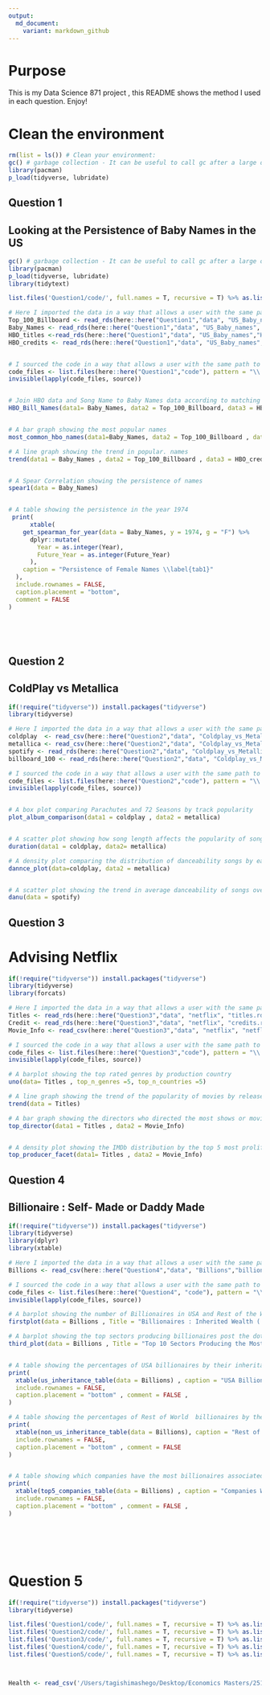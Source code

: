 ```yaml
---
output:
  md_document:
    variant: markdown_github
---
```


# Purpose

This is my Data Science 871 project , this README shows the method I used in each question. 
Enjoy!


# Clean the environment 

```r

rm(list = ls()) # Clean your environment:
gc() # garbage collection - It can be useful to call gc after a large object has been removed, as this may prompt R to return memory to the operating system.
library(pacman)
p_load(tidyverse, lubridate)
```

## Question 1 

## Looking at the Persistence of Baby Names in the US 

```r

gc() # garbage collection - It can be useful to call gc after a large object has been removed, as this may prompt R to return memory to the operating system.
library(pacman)
p_load(tidyverse, lubridate)
library(tidytext)

list.files('Question1/code/', full.names = T, recursive = T) %>% as.list() %>% walk(~source(.))

# Here I imported the data in a way that allows a user with the same path way to do the same 
Top_100_Billboard <- read_rds(here::here("Question1","data", "US_Baby_names", "charts.rds"))
Baby_Names <- read_rds(here::here("Question1","data", "US_Baby_names", "Baby_Names_By_US_State.rds"))
HBO_titles <-read_rds(here::here("Question1","data", "US_Baby_names","HBO_titles.rds"))
HBO_credits <- read_rds(here::here("Question1","data", "US_Baby_names","HBO_credits.rds"))


# I sourced the code in a way that allows a user with the same path to do the same 
code_files <- list.files(here::here("Question1","code"), pattern = "\\.R$", full.names = TRUE)
invisible(lapply(code_files, source))


# Join HBO data and Song Name to Baby Names data according to matching Names , the Song names portion was dropped 
HBO_Bill_Names(data1= Baby_Names, data2 = Top_100_Billboard, data3 = HBO_credits)


# A bar graph showing the most popular names 
most_common_hbo_names(data1=Baby_Names, data2 = Top_100_Billboard , data3= HBO_credits)

# A line graph showing the trend in popular. names
trend(data1 = Baby_Names , data2 = Top_100_Billboard , data3 = HBO_credits)


# A Spear Correlation showing the persistence of names 
spear1(data = Baby_Names)


# A table showing the persistence in the year 1974
 print(
      xtable(
    get_spearman_for_year(data = Baby_Names, y = 1974, g = "F") %>%
      dplyr::mutate(
        Year = as.integer(Year),
        Future_Year = as.integer(Future_Year)
      ),
    caption = "Persistence of Female Names \\label{tab1}"
  ),
  include.rownames = FALSE,
  caption.placement = "bottom",
  comment = FALSE
)
 
 




```



## Question 2

## ColdPlay vs Metallica 

```r


if(!require("tidyverse")) install.packages("tidyverse")
library(tidyverse)

# Here I imported the data in a way that allows a user with the same path way to do the same 
coldplay  <- read_csv(here::here("Question2","data", "Coldplay_vs_Metallica", "Coldplay.csv")) %>%  rename(album = `album_name`)
metallica <- read_csv(here::here("Question2","data", "Coldplay_vs_Metallica", "metallica.csv"))
spotify <- read_rds(here::here("Question2","data", "Coldplay_vs_Metallica", "Broader_Spotify_Info.rds"))
billboard_100 <- read_rds(here::here("Question2","data", "Coldplay_vs_Metallica", "charts.rds"))

# I sourced the code in a way that allows a user with the same path to do the same 
code_files <- list.files(here::here("Question2","code"), pattern = "\\.R$", full.names = TRUE)
invisible(lapply(code_files, source))


# A box plot comparing Parachutes and 72 Seasons by track popularity 
plot_album_comparison(data1 = coldplay , data2 = metallica)


# A scatter plot showing how song length affects the popularity of songs 
duration(data1 = coldplay, data2= metallica)

# A density plot comparing the distribution of danceability songs by each band 
dannce_plot(data=coldplay, data2 = metallica)


# A scatter plot showing the trend in average danceability of songs overtime 
danu(data = spotify)

```



## Question 3

# Advising Netflix 

```r


if(!require("tidyverse")) install.packages("tidyverse")
library(tidyverse)
library(forcats)

# Here I imported the data in a way that allows a user with the same path way to do the same
Titles <- read_rds(here::here("Question3","data", "netflix", "titles.rds"))
Credit <- read_rds(here::here("Question3","data", "netflix", "credits.rds"))
Movie_Info <- read_csv(here::here("Question3","data", "netflix", "netflix_movies.csv"))

# I sourced the code in a way that allows a user with the same path to do the same 
code_files <- list.files(here::here("Question3","code"), pattern = "\\.R$", full.names = TRUE)
invisible(lapply(code_files, source))

# A barplot showing the top rated genres by production country 
uno(data= Titles , top_n_genres =5, top_n_countries =5)

# A line graph showing the trend of the popularity of movies by release years
trend(data = Titles)

# A bar graph showing the directors who directed the most shows or movies 
top_director(data1 = Titles , data2 = Movie_Info)


# A density plot showing the IMDb distribution by the top 5 most prolific directors 
top_producer_facet(data1= Titles , data2 = Movie_Info)


```




## Question 4

## Billionaire : Self- Made or Daddy Made


```r


if(!require("tidyverse")) install.packages("tidyverse")
library(tidyverse)
library(dplyr)
library(xtable)

# Here I imported the data in a way that allows a user with the same path way to do the same
Billions <- read_csv(here::here("Question4","data", "Billions","billionaires.csv")) %>% arrange(desc(company.founded)) 

# I sourced the code in a way that allows a user with the same path to do the same
code_files <- list.files(here::here("Question4", "code"), pattern = "\\.R$", full.names = TRUE)
invisible(lapply(code_files, source))

# A barplot showing the number of Billionaires in USA and Rest of the World by their inheritance status 
firstplot(data = Billions , Title = "Billionaires : Inherited Wealth ( USA vs Rest of World") 

# A barplot showing the top sectors producing billionaires post the dot.com period 
third_plot(data = Billions , Title = "Top 10 Sectors Producing the Most Self- Made Billionaires Since 2000")


# A table showing the percentages of USA billionaires by their inheritance status 
print(
  xtable(us_inheritance_table(data = Billions) , caption = "USA Billionaires by Inheritance Status \\label{tab1}"),
  include.rownames = FALSE,
  caption.placement = "bottom" , comment = FALSE ,
)

# A table showing the percentages of Rest of World  billionaires by their inheritance status
print(
  xtable(non_us_inheritance_table(data = Billions), caption = "Rest of the World by Inheritance Status\\label{tab2}"),
  include.rownames = FALSE,
  caption.placement = "bottom" , comment = FALSE 
)


# A table showing which companies have the most billionaires associated with them 
print(
  xtable(top5_companies_table(data = Billions) , caption = "Companies With Most Billionaires \\label{tab3}"),
  include.rownames = FALSE,
  caption.placement = "bottom" , comment = FALSE ,
)







```


# Question 5 

```r



if(!require("tidyverse")) install.packages("tidyverse")
library(tidyverse)

list.files('Question1/code/', full.names = T, recursive = T) %>% as.list() %>% walk(~source(.))
list.files('Question2/code/', full.names = T, recursive = T) %>% as.list() %>% walk(~source(.))
list.files('Question3/code/', full.names = T, recursive = T) %>% as.list() %>% walk(~source(.))
list.files('Question4/code/', full.names = T, recursive = T) %>% as.list() %>% walk(~source(.))
list.files('Question5/code/', full.names = T, recursive = T) %>% as.list() %>% walk(~source(.))



Health <- read_csv('/Users/tagishimashego/Desktop/Economics Masters/25179705/Question5/data/Health/HealthCare.csv')



```

